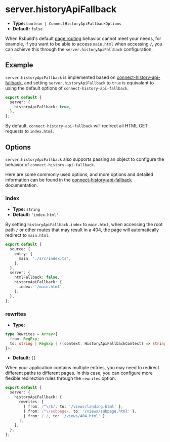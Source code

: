 # server.historyApiFallback

- **Type:** `boolean | ConnectHistoryApiFallbackOptions`
- **Default:** `false`

When Rsbuild's default [page routing](/guide/basic/server#page-routing) behavior cannot meet your needs, for example, if you want to be able to access `main.html` when accessing `/`, you can achieve this through the `server.historyApiFallback` configuration.

## Example

`server.historyApiFallback` is implemented based on [connect-history-api-fallback](https://github.com/bripkens/connect-history-api-fallback), and setting `server.historyApiFallback` to `true` is equivalent to using the default options of `connect-history-api-fallback`.

```ts title="rsbuild.config.ts"
export default {
  server: {
    historyApiFallback: true,
  },
};
```

By default, `connect-history-api-fallback` will redirect all HTML GET requests to `index.html`.

## Options

`server.historyApiFallback` also supports passing an object to configure the behavior of `connect-history-api-fallback`.

Here are some commonly used options, and more options and detailed information can be found in the [connect-history-api-fallback](https://github.com/bripkens/connect-history-api-fallback) documentation.

### index

- **Type:** `string`
- **Default:** `'index.html'`

By setting `historyApiFallback.index` to `main.html`, when accessing the root path `/` or other routes that may result in a 404, the page will automatically redirect to `main.html`.

```ts title="rsbuild.config.ts"
export default {
  source: {
    entry: {
      main: './src/index.ts',
    },
  },
  server: {
    htmlFallback: false,
    historyApiFallback: {
      index: '/main.html',
    },
  },
};
```

### rewrites

- **Type:**

```ts
type Rewrites = Array<{
  from: RegExp;
  to: string | RegExp | ((context: HistoryApiFallbackContext) => string);
}>;
```

- **Default:** `[]`

When your application contains multiple entries, you may need to redirect different paths to different pages. In this case, you can configure more flexible redirection rules through the `rewrites` option:

```ts title="rsbuild.config.ts"
export default {
  server: {
    historyApiFallback: {
      rewrites: [
        { from: /^\/$/, to: '/views/landing.html' },
        { from: /^\/subpage/, to: '/views/subpage.html' },
        { from: /./, to: '/views/404.html' },
      ],
    },
  },
};
```
